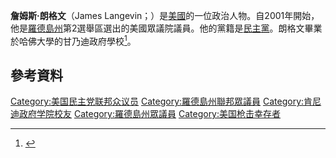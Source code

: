 '''詹姆斯·朗格文'''（James Langevin；{{bd|1964年|4月22日}}）是[[美國|美國]]的一位政治人物。自2001年開始，他是[[羅德島州|羅德島州]]第2選舉區選出的美國眾議院議員。他的黨籍是[[民主黨_(美國)|民主黨]]。朗格文畢業於哈佛大學的甘乃迪政府學校<ref name="housebio">{{cite web | title=U.S. Representative Jim Langevin at house.gov | url=http://langevin.house.gov/about.shtml | accessdate=2008-04-22 | archiveurl=https://web.archive.org/web/20080327013901/http://langevin.house.gov/about.shtml | archivedate=2008-03-27 | deadurl=yes }}</ref>。
== 參考資料 ==
{{reflist}}

{{DEFAULTSORT: Langevin, James}}
[[Category:美国民主党联邦众议员|Category:美国民主党联邦众议员]]
[[Category:羅德島州聯邦眾議員|Category:羅德島州聯邦眾議員]]
[[Category:肯尼迪政府学院校友|Category:肯尼迪政府学院校友]]
[[Category:羅德島州眾議員|Category:羅德島州眾議員]]
[[Category:美国枪击幸存者|Category:美国枪击幸存者]]